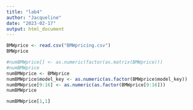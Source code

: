 ```yaml
---
title: "lab4"
author: "Jacqueline"
date: "2023-02-17"
output: html_document
---
```


```R
BMWprice <- read.csv("BMWpricing.csv")
BMWprice
```
```r
#numBMWprice[] <- as.numeric(factor(as.matrix(BMWprice)))
#numBMWprice
numBMWprice <- BMWprice
numBMWprice$model_key <- as.numeric(as.factor(BMWprice$model_key))
numBMWprice[9:16] <- as.numeric(as.factor(BMWprice[9:16]))
numBMWprice
```

```r
numBMWprice[1,1]
```

